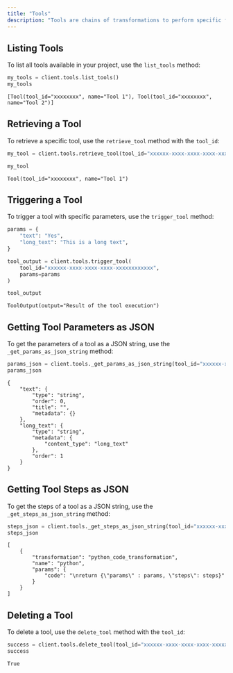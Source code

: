 ```yaml
---
title: "Tools"
description: "Tools are chains of transformations to perform specific functions."
---
```


## Listing Tools

To list all tools available in your project, use the `list_tools` method:

```python Python
my_tools = client.tools.list_tools()
my_tools
```

```terminal
[Tool(tool_id="xxxxxxxx", name="Tool 1"), Tool(tool_id="xxxxxxxx", name="Tool 2")]
```

## Retrieving a Tool

To retrieve a specific tool, use the `retrieve_tool` method with the `tool_id`:

```python Python
my_tool = client.tools.retrieve_tool(tool_id="xxxxxx-xxxx-xxxx-xxxx-xxxxxxxxxxxx")

my_tool
```

```terminal
Tool(tool_id="xxxxxxxx", name="Tool 1")
```

## Triggering a Tool

To trigger a tool with specific parameters, use the `trigger_tool` method:

```python Python
params = {
    "text": "Yes",
    "long_text": "This is a long text",
}

tool_output = client.tools.trigger_tool(
    tool_id="xxxxxx-xxxx-xxxx-xxxx-xxxxxxxxxxxx",
    params=params
)

tool_output
```

```terminal
ToolOutput(output="Result of the tool execution")
```

## Getting Tool Parameters as JSON

To get the parameters of a tool as a JSON string, use the `_get_params_as_json_string` method:

```python Python
params_json = client.tools._get_params_as_json_string(tool_id="xxxxxx-xxxx-xxxx-xxxx-xxxxxxxxxxxx")
params_json
```

```terminal
{
    "text": {
        "type": "string",
        "order": 0,
        "title": "",
        "metadata": {}
    },
    "long_text": {
        "type": "string",
        "metadata": {
            "content_type": "long_text"
        },
        "order": 1
    }
}
```

## Getting Tool Steps as JSON

To get the steps of a tool as a JSON string, use the `_get_steps_as_json_string` method:

```python Python
steps_json = client.tools._get_steps_as_json_string(tool_id="xxxxxx-xxxx-xxxx-xxxx-xxxxxxxxxxxx")
steps_json
```

```terminal
[
    {
        "transformation": "python_code_transformation",
        "name": "python",
        "params": {
            "code": "\nreturn {\"params\" : params, \"steps\": steps}"
        }
    }
]
```

## Deleting a Tool

To delete a tool, use the `delete_tool` method with the `tool_id`:

```python Python
success = client.tools.delete_tool(tool_id="xxxxxx-xxxx-xxxx-xxxx-xxxxxxxxxxxx")
success
```

```terminal
True
```
